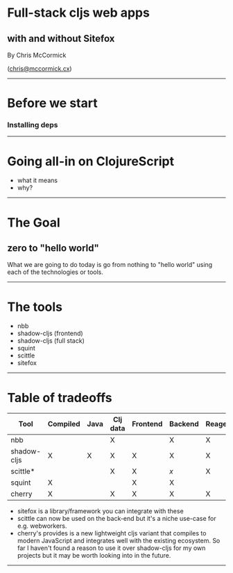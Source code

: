 
# Full-stack cljs web apps
## with and without Sitefox

By Chris McCormick

(chris@mccormick.cx)

---

# Before we start
### Installing deps

---

# Going all-in on ClojureScript

- what it means
- why?

---

# The Goal
## zero to "hello world"

What we are going to do today is go from nothing to "hello world" using each of the technologies or tools.

---

# The tools

- nbb
- shadow-cljs (frontend)
- shadow-cljs (full stack)
- squint
- scittle
- sitefox

---

# Table of tradeoffs

| Tool        | Compiled | Java | Clj data | Frontend | Backend | Reagent |
|-------------|----------|------|----------|----------|---------|---------|
| nbb         |          |      | X        |          | X       | X       |
| shadow-cljs | X        | X    | X        | X        | X       | X       |
| scittle*    |          |      | X        | X        | *x*     | X       |
| squint      | X        |      |          | X        | X       |         |
| cherry      | X        |      | X        | X        | X       | X       |

* sitefox is a library/framework you can integrate with these
* scittle can now be used on the back-end but it's a niche use-case for e.g. webworkers.
* cherry's provides is a new lightweight cljs variant that compiles to modern JavaScript and integrates well with the existing ecosystem. So far I haven't found a reason to use it over shadow-cljs for my own projects but it may be worth looking into in the future.

---
